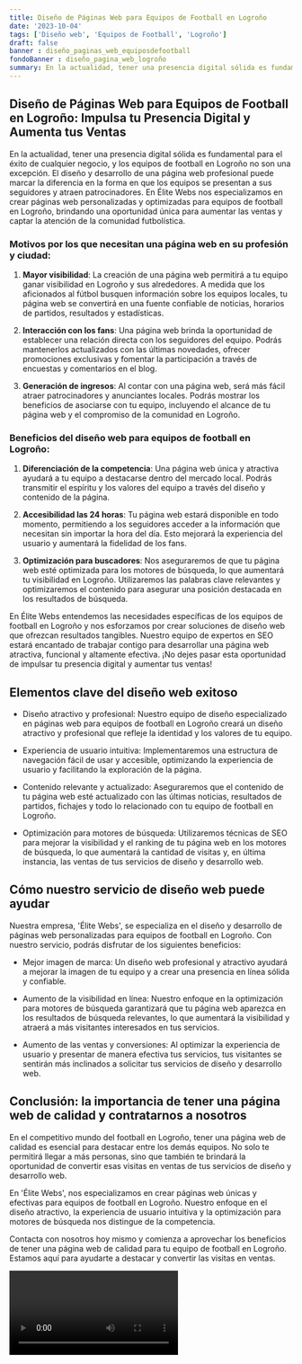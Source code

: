```yaml
---
title: Diseño de Páginas Web para Equipos de Football en Logroño
date: '2023-10-04'
tags: ['Diseño web', 'Equipos de Football', 'Logroño']
draft: false
banner : diseño_paginas_web_equiposdefootball
fondoBanner : diseño_pagina_web_logroño
summary: En la actualidad, tener una presencia digital sólida es fundamental para el éxito de cualquier negocio, y los equipos de football en Logroño no son una excepción. El diseño y desarrollo de una página web profesional puede marcar la diferencia en la forma en que los equipos se presentan a sus seguidores y atraen patrocinadores. En Élite Webs nos especializamos en crear páginas web personalizadas y optimizadas para equipos de football en Logroño, brindando una oportunidad única para aumentar las ventas y captar la atención de la comunidad futbolística.
---
```


## Diseño de Páginas Web para Equipos de Football en Logroño: Impulsa tu Presencia Digital y Aumenta tus Ventas

En la actualidad, tener una presencia digital sólida es fundamental para el éxito de cualquier negocio, y los equipos de football en Logroño no son una excepción. El diseño y desarrollo de una página web profesional puede marcar la diferencia en la forma en que los equipos se presentan a sus seguidores y atraen patrocinadores. En Élite Webs nos especializamos en crear páginas web personalizadas y optimizadas para equipos de football en Logroño, brindando una oportunidad única para aumentar las ventas y captar la atención de la comunidad futbolística.

### Motivos por los que necesitan una página web en su profesión y ciudad:

1. **Mayor visibilidad**: La creación de una página web permitirá a tu equipo ganar visibilidad en Logroño y sus alrededores. A medida que los aficionados al fútbol busquen información sobre los equipos locales, tu página web se convertirá en una fuente confiable de noticias, horarios de partidos, resultados y estadísticas.

2. **Interacción con los fans**: Una página web brinda la oportunidad de establecer una relación directa con los seguidores del equipo. Podrás mantenerlos actualizados con las últimas novedades, ofrecer promociones exclusivas y fomentar la participación a través de encuestas y comentarios en el blog.

3. **Generación de ingresos**: Al contar con una página web, será más fácil atraer patrocinadores y anunciantes locales. Podrás mostrar los beneficios de asociarse con tu equipo, incluyendo el alcance de tu página web y el compromiso de la comunidad en Logroño.

### Beneficios del diseño web para equipos de football en Logroño:

1. **Diferenciación de la competencia**: Una página web única y atractiva ayudará a tu equipo a destacarse dentro del mercado local. Podrás transmitir el espíritu y los valores del equipo a través del diseño y contenido de la página.

2. **Accesibilidad las 24 horas**: Tu página web estará disponible en todo momento, permitiendo a los seguidores acceder a la información que necesitan sin importar la hora del día. Esto mejorará la experiencia del usuario y aumentará la fidelidad de los fans.

3. **Optimización para buscadores**: Nos aseguraremos de que tu página web esté optimizada para los motores de búsqueda, lo que aumentará tu visibilidad en Logroño. Utilizaremos las palabras clave relevantes y optimizaremos el contenido para asegurar una posición destacada en los resultados de búsqueda.

En Élite Webs entendemos las necesidades específicas de los equipos de football en Logroño y nos esforzamos por crear soluciones de diseño web que ofrezcan resultados tangibles. Nuestro equipo de expertos en SEO estará encantado de trabajar contigo para desarrollar una página web atractiva, funcional y altamente efectiva. ¡No dejes pasar esta oportunidad de impulsar tu presencia digital y aumentar tus ventas!

<GifSeo />

<Cta />

## Elementos clave del diseño web exitoso

- Diseño atractivo y profesional: Nuestro equipo de diseño especializado en páginas web para equipos de football en Logroño creará un diseño atractivo y profesional que refleje la identidad y los valores de tu equipo.

- Experiencia de usuario intuitiva: Implementaremos una estructura de navegación fácil de usar y accesible, optimizando la experiencia de usuario y facilitando la exploración de la página.

- Contenido relevante y actualizado: Aseguraremos que el contenido de tu página web esté actualizado con las últimas noticias, resultados de partidos, fichajes y todo lo relacionado con tu equipo de football en Logroño.

- Optimización para motores de búsqueda: Utilizaremos técnicas de SEO para mejorar la visibilidad y el ranking de tu página web en los motores de búsqueda, lo que aumentará la cantidad de visitas y, en última instancia, las ventas de tus servicios de diseño y desarrollo web.

## Cómo nuestro servicio de diseño web puede ayudar

Nuestra empresa, 'Élite Webs', se especializa en el diseño y desarrollo de páginas web personalizadas para equipos de football en Logroño. Con nuestro servicio, podrás disfrutar de los siguientes beneficios:

- Mejor imagen de marca: Un diseño web profesional y atractivo ayudará a mejorar la imagen de tu equipo y a crear una presencia en línea sólida y confiable.

- Aumento de la visibilidad en línea: Nuestro enfoque en la optimización para motores de búsqueda garantizará que tu página web aparezca en los resultados de búsqueda relevantes, lo que aumentará la visibilidad y atraerá a más visitantes interesados en tus servicios.

- Aumento de las ventas y conversiones: Al optimizar la experiencia de usuario y presentar de manera efectiva tus servicios, tus visitantes se sentirán más inclinados a solicitar tus servicios de diseño y desarrollo web.

## Conclusión: la importancia de tener una página web de calidad y contratarnos a nosotros

En el competitivo mundo del football en Logroño, tener una página web de calidad es esencial para destacar entre los demás equipos. No solo te permitirá llegar a más personas, sino que también te brindará la oportunidad de convertir esas visitas en ventas de tus servicios de diseño y desarrollo web.

En 'Élite Webs', nos especializamos en crear páginas web únicas y efectivas para equipos de football en Logroño. Nuestro enfoque en el diseño atractivo, la experiencia de usuario intuitiva y la optimización para motores de búsqueda nos distingue de la competencia.

Contacta con nosotros hoy mismo y comienza a aprovechar los beneficios de tener una página web de calidad para tu equipo de football en Logroño. Estamos aquí para ayudarte a destacar y convertir las visitas en ventas.

<Video />

<CtaBot job='Equipos de Football' city='Logroño'/>

<Gmaps query='Logroño+españa+maps' />